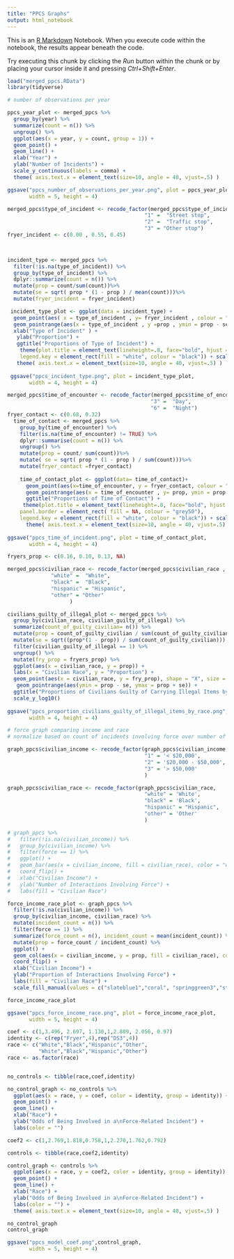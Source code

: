 ```yaml
---
title: "PPCS Graphs"
output: html_notebook
---
```


This is an [R Markdown](http://rmarkdown.rstudio.com) Notebook. When you execute code within the notebook, the results appear beneath the code. 

Try executing this chunk by clicking the *Run* button within the chunk or by placing your cursor inside it and pressing *Ctrl+Shift+Enter*. 

```r
load("merged_ppcs.RData")
library(tidyverse)

```


```r
# number of observations per year

ppcs_year_plot <- merged_ppcs %>%
  group_by(year) %>%
  summarize(count = n()) %>%
  ungroup() %>%
  ggplot(aes(x = year, y = count, group = 1)) + 
  geom_point() + 
  geom_line() + 
  xlab("Year") + 
  ylab("Number of Incidents") + 
  scale_y_continuous(labels = comma) +
  theme( axis.text.x = element_text(size=10, angle = 40, vjust=.5) )

ggsave("ppcs_number_of_observations_per_year.png", plot = ppcs_year_plot, 
       width = 5, height = 4)
```

```r
merged_ppcs$type_of_incident <- recode_factor(merged_ppcs$type_of_incident,
                                            "1" =  "Street stop",
                                            "2" =  "Traffic stop",
                                            "3" = "Other stop")
fryer_incident <- c(0.00 , 0.55, 0.45)

 

incident_type <- merged_ppcs %>%
  filter(!is.na(type_of_incident)) %>%
  group_by(type_of_incident) %>%
  dplyr::summarize(count = n()) %>%
  mutate(prop = count/sum(count))%>%
  mutate(se = sqrt( prop * (1 - prop ) / mean(count)))%>%
  mutate(fryer_incident = fryer_incident)

 incident_type_plot <- ggplot(data = incident_type) + 
  geom_point(aes( x = type_of_incident , y= fryer_incident , colour = "red"),  shape = 4 , size = 4)+
  geom_pointrange(aes(x = type_of_incident , y =prop , ymin = prop - se , ymax = prop + se , ), position = position_dodge(0.1),shape = 16)+
  xlab("Type of Incident" ) +
   ylab("Proportion") + 
   ggtitle("Proportions of Type of Incident") + 
    theme(plot.title = element_text(lineheight=.8, face="bold", hjust = 0.5), panel.border = element_rect( fill = NA, colour = "grey50"),
    legend.key = element_rect(fill = "white", colour = "black")) + scale_colour_discrete(name  =" ", breaks=c("red"), labels = c("Fryer's Results")) +
   theme( axis.text.x = element_text(size=10, angle = 40, vjust=.5) )
 
 ggsave("ppcs_incident_type.png", plot = incident_type_plot, 
       width = 4, height = 4)
```

```r
merged_ppcs$time_of_encounter <- recode_factor(merged_ppcs$time_of_encounter ,
                                              "3" =  "Day",
                                              "6" =  "Night")
fryer_contact <- c(0.68, 0.32)
  time_of_contact <- merged_ppcs %>%
    group_by(time_of_encounter) %>%
    filter(is.na(time_of_encounter) != TRUE) %>%
    dplyr::summarise(count = n()) %>%
    ungroup() %>%
    mutate(prop = count/ sum(count))%>%
    mutate( se = sqrt( prop * (1 - prop ) / sum(count)))%>%
    mutate(fryer_contact =fryer_contact)
 
    time_of_contact_plot <- ggplot(data= time_of_contact)+
      geom_point(aes(x=time_of_encounter, y = fryer_contact, colour = "red"), shape = 4 , size = 4,  position = position_dodge(0.4))+
      geom_pointrange(aes(x = time_of_encounter , y= prop, ymin = prop - se , ymax = prop + se ), position = position_dodge(0.4)) + xlab("Time of Contact") + ylab("Proportion") +
      ggtitle("Proportions of Time of Contact") +
     theme(plot.title = element_text(lineheight=.8, face="bold", hjust = 0.5),
    panel.border = element_rect( fill = NA, colour = "grey50"),
    legend.key = element_rect(fill = "white", colour = "black")) + scale_colour_discrete(name  =" ", breaks=c("red"), labels = c("Fryer's Results")) +
      theme( axis.text.x = element_text(size=10, angle = 40, vjust=.5) )
    
ggsave("ppcs_time_of_incident.png", plot = time_of_contact_plot, 
       width = 4, height = 4)
```

```r
fryers_prop <- c(0.16, 0.10, 0.13, NA)

merged_ppcs$civilian_race <- recode_factor(merged_ppcs$civilian_race ,
              "white" =  "White",
              "black" =  "Black",
              "hispanic" = "Hispanic",
              "other" = "Other"
                    )

civilians_guilty_of_illegal_plot <- merged_ppcs %>% 
  group_by(civilian_race, civilian_guilty_of_illegal) %>%
  summarize(count_of_guilty_civilian= n()) %>%
  mutate(prop = count_of_guilty_civilian / sum(count_of_guilty_civilian)) %>% 
  mutate(se = sqrt((prop*(1 - prop)) / sum(count_of_guilty_civilian))) %>% 
  filter(civilian_guilty_of_illegal == 1) %>% 
  ungroup() %>%
  mutate(fry_prop = fryers_prop) %>%
  ggplot(aes(x = civilian_race, y = prop)) + 
  labs(x = "Civilian Race", y = "Proportion") +
  geom_point(aes(x = civilian_race, y = fry_prop), shape = "X", size = 3.5, color = "red") +
   geom_pointrange(aes(ymin = prop - se, ymax = prop + se)) +
  ggtitle("Proportions of Civilians Guilty of Carrying Illegal Items by Race") +
  scale_y_log10()
  
ggsave("ppcs_proportion_civilians_guilty_of_illegal_items_by_race.png", plot = civilians_guilty_of_illegal_plot,
       width = 4, height = 4)
```

```r
# force graph comparing income and race
# normalize based on count of incidents involving force over number of incidents

graph_ppcs$civilian_income <- recode_factor(graph_ppcs$civilian_income,
                                            "1" = '< $20,000',
                                            "2" = '$20,000 - $50,000',
                                            "3" = '> $50,000'
                                            )

graph_ppcs$civilian_race <- recode_factor(graph_ppcs$civilian_race,
                                            "white" = 'White',
                                            "black" = 'Black',
                                            "hispanic" = "Hispanic",
                                            "other" = 'Other'
                                            )

# graph_ppcs %>%
#   filter(!is.na(civilian_income)) %>%
#   group_by(civilian_income) %>%
#   filter(force == 1) %>%
#   ggplot() +
#   geom_bar(aes(x = civilian_income, fill = civilian_race), color = "white", position = "dodge") +
#   coord_flip() +
#   xlab("Civilian Income") + 
#   ylab("Number of Interactions Involving Force") +
#   labs(fill = "Civilian Race") 

force_income_race_plot <- graph_ppcs %>%
  filter(!is.na(civilian_income)) %>%
  group_by(civilian_income, civilian_race) %>%
  mutate(incident_count = n()) %>%
  filter(force == 1) %>%
  summarize(force_count = n(), incident_count = mean(incident_count)) %>%
  mutate(prop = force_count / incident_count) %>%
  ggplot() +
  geom_col(aes(x = civilian_income, y = prop, fill = civilian_race), color = "white", position = "dodge") +
  coord_flip() +
  xlab("Civilian Income") + 
  ylab("Proportion of Interactions Involving Force") +
  labs(fill = "Civilian Race") +
  scale_fill_manual(values = c("slateblue1","coral", "springgreen3","steelblue3" ))

force_income_race_plot

ggsave("ppcs_force_income_race.png", plot = force_income_race_plot, 
       width = 5, height = 4)
```

```r
coef <- c(1,3.496, 2.697, 1.130,1,2.809, 2.056, 0.97)
identity <- c(rep("Fryer",4),rep("DS3",4))
race <- c("White","Black","Hispanic","Other",
          "White","Black","Hispanic","Other")
race <- as.factor(race)


no_controls <- tibble(race,coef,identity)

no_control_graph <- no_controls %>% 
  ggplot(aes(x = race, y = coef, color = identity, group = identity)) + 
  geom_point() +
  geom_line() +
  xlab("Race") + 
  ylab("Odds of Being Involved in a\nForce-Related Incident") +
  labs(color = "")

coef2 <- c(1,2.769,1.818,0.758,1,2.270,1.762,0.792)

controls <- tibble(race,coef2,identity)

control_graph <- controls %>% 
  ggplot(aes(x = race, y = coef2, color = identity, group = identity)) + 
  geom_point() +
  geom_line() +
  xlab("Race") + 
  ylab("Odds of Being Involved in a\nForce-Related Incident") +
  labs(color = "") + 
  theme( axis.text.x = element_text(size=10, angle = 40, vjust=.5) )

no_control_graph
control_graph

ggsave("ppcs_model_coef.png",control_graph,
       width = 5, height = 4)

```